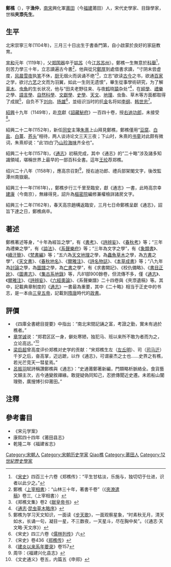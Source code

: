 {{otheruses}}
'''鄭樵'''（{{bd|1104年|5月7日|1162年|4月3日|catIdx=Zheng鄭}}），字'''漁仲'''，[[南宋|南宋]]興化軍[[莆田|莆田]]（今[[福建|福建]]莆田）人，宋代史學家、目錄學家，世稱'''夾漈先生'''。

== 生平 ==
北宋崇寧三年(1104年)，三月三十日出生于書香門第，自小啟蒙於良好的家庭教育。

[[宣和_(北宋)|宣和]]元年（1119年），父[[郑国器|郑国器]]卒于[[姑苏|姑苏]]（今[[江苏|江苏]][[苏州|苏州]]）。鄭樵一生無意於[[科舉|科舉]]<ref>《[[宋史|宋史]]》四百三十六卷《郑樵传》：“平生甘枯淡，乐施与，独切切于仕进，识者以此少之。”</ref>，刻苦力學三十年，立志讀遍古今書<ref>鄭樵〈[[上宰相書|上宰相書]]〉：“山林三十年，著書千卷”（《[[夾潦遣稿|夾潦遣稿]]》卷三,〈上宰相書〉）</ref>，他與從兄[[鄭厚|鄭厚]]到處借書求讀，“寸阴未尝虚度，[[风|风]][[晨|晨]][[雪|雪]][[夜|夜]]执[[笔|笔]]不休，[[厨|厨]]无烟火而讽诵不绝”<ref>《郑樵文集》卷2《[[献皇帝书|献皇帝书]]》</ref>，立志“欲读[[古今|古今]]之书，欲通[[百家|百家]]之学，欲讨[[六艺|六艺]]之文而为羽翼，如此一生则无遗恨”，畢生從事學術研究，为了解[[草|草]][[木|木]]、[[虫|虫]][[魚|魚]]的生长状况，他与“田夫老野往来、与夜[[鹤|鹤]]晓[[猿|猿]]杂处”<ref>《[[通志|通志]]·[[昆虫草木略序|昆虫草木略序]]》</ref>，在[[經學|經學]]、[[禮樂|禮樂]]之學、[[語言學|語言學]]、[[自然科學|自然科學]]、[[文獻學|文獻學]]、[[史學|史學]]、[[天文|天文]]、[[地理|地理]]、虫鱼、草木等方面都取得了成就<ref>鄭樵为学习天文知识，一面读《[[步天歌|步天歌]]》，一面观察星象，“时素秋无月，清天如水，长诵一句，凝目一星，不三数夜，一天星斗，尽在胸中矣”。（《通志·天文略·天文序》）</ref>，自负不下[[刘向|刘向]]、[[扬雄|扬雄]]<ref>《宋史》四三六卷《[[儒林列传|儒林列传]]》六</ref>，並结识当时的抗[[金|金]]名将如[[李纲|李纲]]、[[韩世忠|韩世忠]]<ref>《宋史》卷436《[[郑樵传|郑樵传]]》</ref>。

[[紹興|紹興]]十九年（1149年），赴[[京|京]]獻《[[詔藏秘府|詔藏秘府]]》一百四十卷，授[[迪功郎|右迪功郎]]，未接受<ref>《[[建炎以来系年要录|建炎以来系年要录]]》卷157</ref>。

紹興二十二年(1152年)，新任[[同安|同安]]主簿[[朱熹|朱熹]]上山拜見鄭樵，鄭樵僅用“[[豆腐|豆腐]]、[[白盐|白盐]]、[[白薑|白薑]]、[[荞头|荞头]]”相待，两人谈诗论文三天三夜；下山时，朱熹的[[书童|书童]]对此颇有微词，朱熹却说：“此‘四白’乃[[山珍海味|山珍海味]]齐全也”。

紹興二十七年(1157年)，《[[通志|通志]]》初稿完成，其中《通志》的“二十略”涉及諸多知識領域，堪稱世界上最早的一部百科全書。這年[[王纶|王纶]]荐郑樵。

绍兴二十八年（1158年），應高宗召對<ref>周华：《福建兴化县志》</ref>，授右迪功郎、禮兵部架閣文字，後改監潭州南嶽廟。

紹興三十一年(1161年)，，鄭樵步行三千里至臨安，獻《通志》一書，此時高宗幸[[建康|建康]]（今南京），無緣得見，詔升為[[樞密院|樞密院]]編修兼權檢詳諸房文字。

紹興三十二年(1162年)，春天高宗趙構返臨安，三月七日命鄭樵呈獻《通志》，詔旨下達之日，鄭樵病卒。

== 著述 ==
鄭樵著述等身，“十年為經旨之學”，有《[[書考|書考]]》、《[[詩辨妄|詩辨妄]]》、《[[春秋考|春秋考]]》等；“三年為禮樂之學”，有《[[謚法|謚法]]》、《[[系聲樂府|系聲樂府]]》等；“三年為文字之學”，有《[[象類書|象類書]]》、《[[續汗簡|續汗簡]]》、《[[梵書編|梵書編]]》等；“五六為[[天文|天文]][[地理|地理]]之學，為[[蟲|蟲]][[魚|魚]][[草|草]][[木|木]]之學，為[[方書|方書]]之學”，《[[天文書|天文書]]》、《[[春秋地名|春秋地名]]》、《[[爾雅注|爾雅注]]》、《[[詩名物誌|詩名物誌]]》、《[[本草成書|本草成書]]》等；“八九年為[[討論|討論]]之學，為[[圖譜|圖譜]]之學，為[[亡書|亡書]]之學”，有《求書闕記》、《校仇備略》、《[[書目正訛|書目正訛]]》、《[[圖書志|圖書志]]》、《[[集古系地錄|集古系地錄]]》等，凡81部900餘卷，但流傳不多，僅《[[通志|通志]]》、《[[爾雅注|爾雅注]]》、《[[詩辨妄|詩辨妄]]》、《[[六經奧論|六經奧論]]》、《系聲樂譜》二十四卷與《夾漈遺稿》等。其中，記載典章制度的《[[通志|通志]]》一書最為重要，其中《二十略》相当于正史中的书志，是一本由[[三皇五帝|三皇五帝]]，記載到[[隋|隋]][[唐|唐]]時代的[[政書|政書]]。

== 評價 ==
*《四庫全書總目提要》中指出：“南北宋間記誦之富，考證之勤，實未有過於樵者。”
*[[章学诚|章学诚]]说：“郑君区区一身，僻处寒陋，独犯马、班以来所不敢为者而为之，立论高远。”<ref>《文史通义》卷五，内篇五《申郑》</ref>
*[[梁启超|梁启超]]曾高度评价郑樵对史学的贡献：“宋郑樵生左（[[左丘明|左丘明]]）、司（[[司马迁|司马迁]]）千岁之后，奋高掌，迈远蹠，以作《通志》，可谓豪杰之士也……史界之有樵，若光芒竞天一彗星焉。”
*[[呂振羽|呂振羽]]賦詩稱讚鄭樵與《通志》：“史通莆鄭著新編，門類略析脈絡全。食貨藝文顛主次，古今通變敘禪緣。敢提疑偽同知己，忍摭傳聞近史遷。未若船山闡理勢，廣搜博引仰莆田。”

== 注釋 ==
{{reflist|2}}

== 參考書目 ==
{{refbegin}}
*《宋元学案》
*康熙四十四年《莆田县志》
*乾隆二年《福建省志》
{{refend}}
{{Wikisource author}}
{{DEFAULTSORT:Zheng鄭樵}}
[[Category:宋朝人|Category:宋朝人]]
[[Category:宋朝历史学家|Category:宋朝历史学家]]
[[Category:鄭姓|Qiao樵]]
[[Category:莆田人|Category:莆田人]]
[[Category:12世紀歷史學家|Category:12世紀歷史學家]]